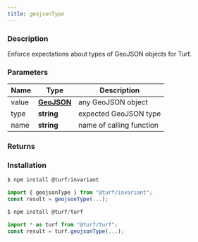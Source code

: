 ```yaml
---
title: geojsonType
---
```


    
### Description

Enforce expectations about types of GeoJSON objects for Turf.

### Parameters

| Name  | Type                                                         | Description              |
| ----- | ------------------------------------------------------------ | ------------------------ |
| value | **[GeoJSON](https://tools.ietf.org/html/rfc7946#section-3)** | any GeoJSON object       |
| type  | **string**                                                   | expected GeoJSON type    |
| name  | **string**                                                   | name of calling function |

### Returns

### Installation

```javascript
$ npm install @turf/invariant

import { geojsonType } from "@turf/invariant";
const result = geojsonType(...);
```

```javascript
$ npm install @turf/turf

import * as turf from "@turf/turf";
const result = turf.geojsonType(...);
```

